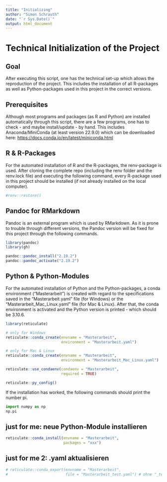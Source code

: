 ```yaml
---
title: "Initializing"
author: "Simon Schrauth"
date: "`r Sys.Date()`"
output: html_document
---
```


# Technical Initialization of the Project

## Goal

After executing this script, one has the technical set-up which allows the reproduction of the project. This includes the installation of all R-packages as well as Python-packages used in this project in the correct versions.

## Prerequisites

Although most programs and packages (as R and Python) are installed automatically through this script, there are a few programs, one has to check - and maybe install/update - by hand. This includes Anaconda/MiniConda (at least version 22.9.0) which can be downloaded here: <https://docs.conda.io/en/latest/miniconda.html>

## R & R-Packages

For the automated installation of R and the R-packages, the renv-package is used. After cloning the complete repo (including the renv folder and the renv.lock file) and executing the following command, every R-package used in this project should be installed (if not already installed on the local computer).

```r
#renv::restore()
```

## Pandoc for RMarkdown

Pandoc is an external program which is used by RMarkdown. As it is prone to trouble through different versions, the Pandoc version will be fixed for this project through the following commands.

```r
library(pandoc)
library(gh)

pandoc::pandoc_install("2.19.2")
pandoc::pandoc_activate("2.19.2")
```

## Python & Python-Modules

For the automated installation of Python and the Python-packages, a conda environment ("Masterarbeit") is created with regard to the specifications saved in the "Masterarbeit.yaml" file (for Windows) or the "Masterarbeit_Mac_Linux.yaml" file (for Mac & Linux). After that, the conda environment is activated and the Python version is printed - which should be 3.10.6.

```r
library(reticulate)

# only for Windows
reticulate::conda_create(envname = "Masterarbeit",
                         environment = "Masterarbeit.yaml")

# only for Mac & Linux
reticulate::conda_create(envname = "Masterarbeit",
                         environment = "Masterarbeit_Mac_Linux.yaml")

reticulate::use_condaenv(condaenv = "Masterarbeit", 
                         required = TRUE)

reticulate::py_config()
```

If the installation has worked, the following commands should print the number pi.

```python
import numpy as np
np.pi
```

## just for me: neue Python-Module installieren

```r
reticulate::conda_install(envname = "Masterarbeit",
                          packages = "xxx")
```

## just for me 2: .yaml aktualisieren

```r
# reticulate::conda_export(envname = "Masterarbeit",
#                          file = "Masterarbeit_test.yaml") # ohne "_test"
```
